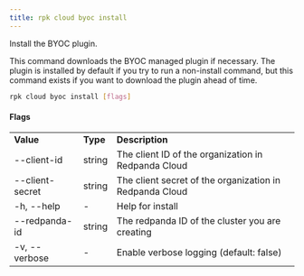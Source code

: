 ```yaml
---
title: rpk cloud byoc install
---
```


<head>
  <meta name="title" content="rpk cloud byoc install| Redpanda Docs" />
  <meta name="description" content="rpk cloud byoc install" />
  <link rel="canonical" href="https://docs.redpanda.com/docs/reference/rpk/rpk-cloud/rpk-cloud-byoc-install/" />
</head>

Install the BYOC plugin.

This command downloads the BYOC managed plugin if necessary. The plugin is
installed by default if you try to run a non-install command, but this command
exists if you want to download the plugin ahead of time.

```bash
rpk cloud byoc install [flags]
```

#### Flags

<table>
  <tbody>
    <tr>
      <td>
        <strong> Value</strong>
      </td>
      <td>
        <strong> Type</strong>
      </td>
      <td>
        <strong> Description</strong>
      </td>
    </tr>
    <tr>
      <td>--client-id</td>
      <td>string</td>
      <td> The client ID of the organization in Redpanda Cloud</td>
    </tr>
    <tr>
      <td>--client-secret</td>
      <td>string</td>
      <td> The client secret of the organization in Redpanda Cloud</td>
    </tr>
    <tr>
      <td>-h, --help</td>
      <td>-</td>
      <td> Help for install</td>
    </tr>
    <tr>
      <td>--redpanda-id</td>
      <td>string</td>
      <td> The redpanda ID of the cluster you are creating</td>
    </tr>
    <tr>
      <td>-v, --verbose</td>
      <td>-</td>
      <td> Enable verbose logging (default: false)</td>
    </tr>
  </tbody>
</table>
